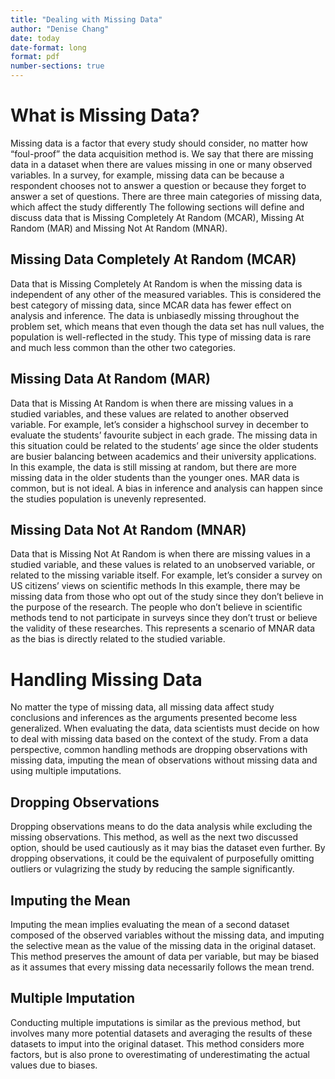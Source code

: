 ```yaml
---
title: "Dealing with Missing Data"
author: "Denise Chang"
date: today
date-format: long
format: pdf
number-sections: true
---
```


# What is Missing Data?
Missing data is a factor that every study should consider, no matter how "foul-proof" the data acquisition method is. We say that there are missing data in a dataset when there are values missing in one or many observed variables. In a survey, for example, missing data can be because a respondent chooses not to answer a question or because they forget to answer a set of questions. There are three main categories of missing data, which affect the study differently The following sections will define and discuss data that is Missing Completely At Random (MCAR), Missing At Random (MAR) and Missing Not At Random (MNAR).

## Missing Data Completely At Random (MCAR)
Data that is Missing Completely At Random is when the missing data is independent of any other of the measured variables. This is considered the best category of missing data, since MCAR data has fewer effect on analysis and inference. The data is unbiasedly missing throughout the problem set, which means that even though the data set has null values, the population is well-reflected in the study. This type of missing data is rare and much less common than the other two categories.

## Missing Data At Random (MAR)
Data that is Missing At Random is when there are missing values in a studied variables, and these values are related to another observed variable. For example, let's consider a highschool survey in december to evaluate the students' favourite subject in each grade. The missing data in this situation could be related to the students' age since the older students are busier balancing between academics and their university applications. In this example, the data is still missing at random, but there are more missing data in the older students than the younger ones. MAR data is common, but is not ideal. A bias in inference and analysis can happen since the studies population is unevenly represented. 

## Missing Data Not At Random (MNAR)
Data that is Missing Not At Random is when there are missing values in a studied variable, and these values is related to an unobserved variable, or related to the missing variable itself. For example, let's consider a survey on US citizens' views on scientific methods In this example, there may be missing data from those who opt out of the study since they don't believe in the purpose of the research. The people who don't believe in scientific methods tend to not participate in surveys since they don't trust or believe the validity of these researches. This represents a scenario of MNAR data as the bias is directly related to the studied variable. 

# Handling Missing Data
No matter the type of missing data, all missing data affect study conclusions and inferences as the arguments presented become less generalized. When evaluating the data, data scientists must decide on how to deal with missing data based on the context of the study. From a data perspective, common handling methods are dropping observations with missing data, imputing the mean of observations without missing data and using multiple imputations.

## Dropping Observations
Dropping observations means to do the data analysis while excluding the missing observations. This method, as well as the next two discussed option, should be used cautiously as it may bias the dataset even further. By dropping observations, it could be the equivalent of purposefully omitting outliers or vulagrizing the study by reducing the sample significantly. 

## Imputing the Mean
Imputing the mean implies evaluating the mean of a second dataset composed of the observed variables without the missing data, and imputing the selective mean as the value of the missing data in the original dataset. This method preserves the amount of data per variable, but may be biased as it assumes that every missing data necessarily follows the mean trend. 

## Multiple Imputation
Conducting multiple imputations is similar as the previous method, but involves many more potential datasets and averaging the results of these datasets to imput into the original dataset. This method considers more factors, but is also prone to overestimating of underestimating the actual values due to biases.
